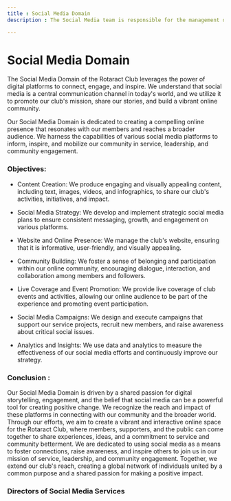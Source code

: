 ```yaml
---
title : Social Media Domain
description : The Social Media team is responsible for the management of online content, and promotion of the organization's brand and message across various platforms.

---
```


# Social Media Domain

The Social Media Domain of the Rotaract Club leverages the power of digital platforms to connect, engage, and inspire. We understand that social media is a central communication channel in today's world, and we utilize it to promote our club's mission, share our stories, and build a vibrant online community.

Our Social Media Domain is dedicated to creating a compelling online presence that resonates with our members and reaches a broader audience. We harness the capabilities of various social media platforms to inform, inspire, and mobilize our community in service, leadership, and community engagement.


### Objectives:

- Content Creation: We produce engaging and visually appealing content, including text, images, videos, and infographics, to share our club's activities, initiatives, and impact.

- Social Media Strategy: We develop and implement strategic social media plans to ensure consistent messaging, growth, and engagement on various platforms.

- Website and Online Presence: We manage the club's website, ensuring that it is informative, user-friendly, and visually appealing.

- Community Building: We foster a sense of belonging and participation within our online community, encouraging dialogue, interaction, and collaboration among members and followers.

- Live Coverage and Event Promotion: We provide live coverage of club events and activities, allowing our online audience to be part of the experience and promoting event participation.

- Social Media Campaigns: We design and execute campaigns that support our service projects, recruit new members, and raise awareness about critical social issues.

- Analytics and Insights: We use data and analytics to measure the effectiveness of our social media efforts and continuously improve our strategy.


### Conclusion :
Our Social Media Domain is driven by a shared passion for digital storytelling, engagement, and the belief that social media can be a powerful tool for creating positive change. We recognize the reach and impact of these platforms in connecting with our community and the broader world. Through our efforts, we aim to create a vibrant and interactive online space for the Rotaract Club, where members, supporters, and the public can come together to share experiences, ideas, and a commitment to service and community betterment. We are dedicated to using social media as a means to foster connections, raise awareness, and inspire others to join us in our mission of service, leadership, and community engagement. Together, we extend our club's reach, creating a global network of individuals united by a common purpose and a shared passion for making a positive impact.

### Directors of Social Media Services